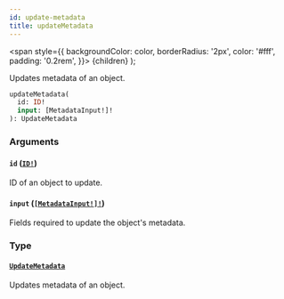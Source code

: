 ```yaml
---
id: update-metadata
title: updateMetadata
---
```


<span
style={{
      backgroundColor: color,
      borderRadius: '2px',
      color: '#fff',
      padding: '0.2rem',
    }}>
{children}
</span>
);

Updates metadata of an object.

```graphql
updateMetadata(
  id: ID!
  input: [MetadataInput!]!
): UpdateMetadata

```

### Arguments

#### `id` ([`ID!`](/api-reference/scalars/id.mdx))

ID of an object to update.

#### `input` ([`[MetadataInput!]!`](/api-reference/inputs/metadata-input.mdx))

Fields required to update the object's metadata.

### Type

#### [`UpdateMetadata`](/api-reference/objects/update-metadata.mdx)

Updates metadata of an object.
